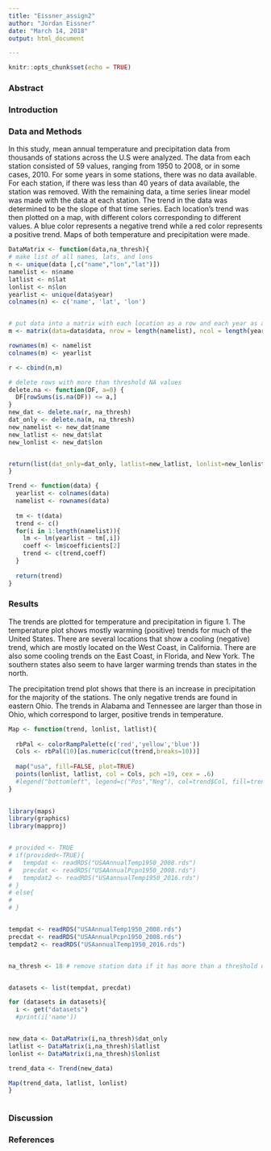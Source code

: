 ```yaml
---
title: "Eissner_assign2"
author: "Jordan Eissner"
date: "March 14, 2018"
output: html_document

---
```


```r
knitr::opts_chunk$set(echo = TRUE)
```



### Abstract





### Introduction



### Data and Methods

In this study, mean annual temperature and precipitation data from thousands of stations across the U.S were analyzed. The data from each station consisted of 59 values, ranging from 1950 to 2008, or in some cases, 2010. For some years in some stations, there was no data available. For each station, if there was less than 40 years of data available, the station was removed. With the remaining data, a time series linear model was made with the data at each station. The trend in the data was determined to be the slope of that time series. Each location's trend was then plotted on a map, with different colors corresponding to different values. A blue color represents a negative trend while a red color represents a positive trend. Maps of both temperature and precipitation were made. 

```r

DataMatrix <- function(data,na_thresh){
# make list of all names, lats, and lons
n <- unique(data [,c("name","lon","lat")])
namelist <- n$name
latlist <- n$lat
lonlist <- n$lon
yearlist <- unique(data$year)
colnames(n) <- c('name', 'lat', 'lon')


# put data into a matrix with each location as a row and each year as a column
m <- matrix(data=data$data, nrow = length(namelist), ncol = length(yearlist), byrow=TRUE)

rownames(m) <- namelist
colnames(m) <- yearlist

r <- cbind(n,m)

# delete rows with more than threshold NA values
delete.na <- function(DF, a=0) {
  DF[rowSums(is.na(DF)) <= a,]
}
new_dat <- delete.na(r, na_thresh)
dat_only <- delete.na(m, na_thresh)
new_namelist <- new_dat$name
new_latlist <- new_dat$lat
new_lonlist <- new_dat$lon


return(list(dat_only=dat_only, latlist=new_latlist, lonlist=new_lonlist))
}
```


```r
Trend <- function(data) {
  yearlist <- colnames(data)
  namelist <- rownames(data)
  
  tm <- t(data)
  trend <- c()
  for(i in 1:length(namelist)){
    lm <- lm(yearlist ~ tm[,i])
    coeff <- lm$coefficients[2]
    trend <- c(trend,coeff)
  }
  
  return(trend)
}

```

### Results
The trends are plotted for temperature and precipitation in figure 1. The temperature plot shows mostly warming (positive) trends for much of the United States. There are several locations that show a cooling (negative) trend, which are mostly located on the West Coast, in California. There are also some cooling trends on the East Coast, in Florida, and New York. The southern states also seem to have larger warming trends than states in the north.


The precipitation trend plot shows that there is an increase in precipitation for the majority of the stations. The only negative trends are found in eastern Ohio. The trends in Alabama and Tennessee are larger than those in Ohio, which correspond to larger, positive trends in temperature. 


```r
Map <- function(trend, lonlist, latlist){
  
  rbPal <- colorRampPalette(c('red','yellow','blue'))
  Cols <- rbPal(10)[as.numeric(cut(trend,breaks=10))]
  
  map("usa", fill=FALSE, plot=TRUE)
  points(lonlist, latlist, col = Cols, pch =19, cex = .6)
  #legend("bottomleft", legend=c("Pos","Neg"), col=trend$Col, fill=trend$Col)
}
 
```

```r
library(maps)
library(graphics)
library(mapproj)


# provided <- TRUE
# if(provided<-TRUE){
#   tempdat <- readRDS("USAAnnualTemp1950_2008.rds")
#   precdat <- readRDS("USAAnnualPcpn1950_2008.rds")
#   tempdat2 <- readRDS("USAannualTemp1950_2016.rds")
# } 
# else{
#   
# }


tempdat <- readRDS("USAAnnualTemp1950_2008.rds")
precdat <- readRDS("USAAnnualPcpn1950_2008.rds")
tempdat2 <- readRDS("USAannualTemp1950_2016.rds")


na_thresh <- 18 # remove station data if it has more than a threshold of NA values


datasets <- list(tempdat, precdat)

for (datasets in datasets){
  i <- get("datasets")
  #print(i['name'])


new_data <- DataMatrix(i,na_thresh)$dat_only
latlist <- DataMatrix(i,na_thresh)$latlist
lonlist <- DataMatrix(i,na_thresh)$lonlist

trend_data <- Trend(new_data)

Map(trend_data, latlist, lonlist)
}



```





### Discussion



### References 



